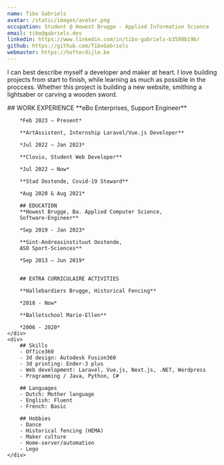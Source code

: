 ```yaml
---
name: Tibo Gabriels
avatar: /static/images/avatar.png
occupation: Student @ Howest Brugge - Applied Information Science
email: tibo@gabriels.dev
linkedin: https://www.linkedin.com/in/tibo-gabriels-b3598b19b/
github: https://github.com/TiboGabriels
webmaster: https://hofterdijle.be
---
```


I can best describe myself a developer and maker at heart. I love building projects from start to finish,
while learning as much as possible in the proccess. Whether this project is building a new website, smithing a lightsaber or carving a wooden sword.

<div className="grid grid-cols-1 md:grid-cols-3">
    <div className="col-span-1 md:col-span-2">
        ## WORK EXPERIENCE
        **eBo Enterprises, Support Engineer**

        *Feb 2023 – Present*

        **ArtAssistent, Internship Laravel/Vue.js Developer**

        *Jul 2022 – Jan 2023*

        **Clovio, Student Web Developer**

        *Jul 2022 – Now*

        **Stad Oostende, Covid-19 Steward**

        *Aug 2020 & Aug 2021*

        ## EDUCATION
        **Howest Brugge, Ba. Applied Computer Science,
        Software-Engineer**

        *Sep 2019 - Jan 2023*

        **Sint-Andreasinstituut Oostende,
        ASO Sport-Sciences**

        *Sep 2013 – Jun 2019*


        ## EXTRA CURRICULAIRE ACTIVITIES

        **Hallebardiers Brugge, Historical Fencing**

        *2018 - Now*

        **Balletschool Marie-Ellen**

        *2006 - 2020*
    </div>
    <div>
        ## Skills
        - Office360
        - 3d design: Autodesk Fusion360
        - 3d printing: Ender-3 plus
        - Web development: Laravel, Vue.js, Next.js, .NET, Wordpress
        - Programming / Java, Python, C#

        ## Languages
        - Dutch: Mother language
        - English: Fluent
        - French: Basic

        ## Hobbies
        - Dance
        - Historical fencing (HEMA)
        - Maker culture
        - Home-server/automation
        - Lego
    </div>

</div>
